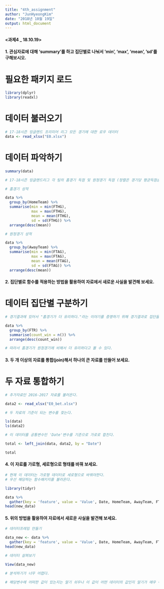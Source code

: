```yaml
---
title: "4th_assignment"
author: "JunHyeongKim"
date: "2018년 10월 19일"
output: html_document
---
```


#### <과제4 _ 18.10.19> 

#### 1. 관심자료에 대해 'summary'를 하고 집단별로 나눠서 'min', 'max', 'mean', 'sd'를 구해보시오.

# 필요한 패키지 로드
```r
library(dplyr)
library(readxl)
```

# 데이터 불러오기
```r
# 17-18시즌 잉글랜드 프리미어 리그 모든 경기에 대한 로우 데이터
data <- read_xlsx("E0.xlsx")

```

# 데이터 파악하기
```r
summary(data)

# 17-18시즌 잉글랜드리그 각 팀의 홈경기 득점 및 원정경기 득점 (정렬은 경기당 평균득점순)

# 홈경기 성적 

data %>% 
  group_by(HomeTeam) %>% 
  summarise(min = min(FTHG),
            max = max(FTHG),
            mean = mean(FTHG),
            sd = sd(FTHG)) %>% 
  arrange(desc(mean))

# 원정경기 성적

data %>% 
  group_by(AwayTeam) %>% 
  summarise(min = min(FTAG),
            max = max(FTAG),
            mean = mean(FTAG),
            sd = sd(FTAG)) %>% 
  arrange(desc(mean))
```

#### 2. 집단별로 함수를 적용하는 방법을 활용하여 자료에서 새로운 사실을 발견해 보세요.

# 데이터 집단별 구분하기
```r
# 경기결과에 있어서 "홈경기가 더 유리하다."라는 이야기를 증명하기 위해 경기결과로 집단을 나누어 결과를 본다.

data %>%
  group_by(FTR) %>% 
  summarise(count_win = n()) %>% 
  arrange(desc(count_win))

# 따라서 홈경기가 원정경기에 비해서 더 유리하다고 볼 수 있다.

```

#### 3. 두 개 이상의 자료를 통합(join)해서 하나의 큰 자료를 만들어 보세요.

# 두 자료 통합하기

```r
# 추가자료인 2016-2017 자료를 불러온다.

data2 <- read_xlsx("E0_bet.xlsx")

# 두 자료의 기준이 되는 변수를 찾는다.

ls(data)
ls(data2)

# 이 데이터를 공통변수인 'Date'변수를 기준으로 가로로 합친다.

total <- left_join(data, data2, by = "Date")

total

```

#### 4. 이 자료를 가로형, 세로형으로 형태를 바꿔 보세요.

```r
# 현재 이 데이터는 가로형 데이터로 세로형으로 바꿔야한다.
# 우선 해당하는 함수패키지를 불러온다.

library(tidyr)

data %>%
  gather(key = 'feature', value = 'Value', Date, HomeTeam, AwayTeam, FTHG, FTAG, FTR, HTHG, HTAG, HTR, Referee, HS, AS, HST, AST, HF, AF, HC, AC, HY, AY, HR, AR) -> new_data
head(new_data)

```

#### 5. 위의 방법을 활용하여 자료에서 새로운 사실을 발견해 보세요.

```r
# 데이터프레임 만들기

data_new <- data %>%
  gather(key = 'feature', value = 'Value', Date, HomeTeam, AwayTeam, FTHG, FTAG, FTR, HTHG, HTAG, HTR, Referee, HS, AS, HST, AST, HF, AF, HC, AC, HY, AY, HR, AR) -> new_data
head(new_data)

# 데이터 살펴보기

View(data_new)

# 분석하기가 너무 어렵다.    

# 해당변수에 어떠한 값이 있는지는 알기 쉬우나 이 값이 어떤 데이터의 값인지 알기가 매우 어렵다.


```


